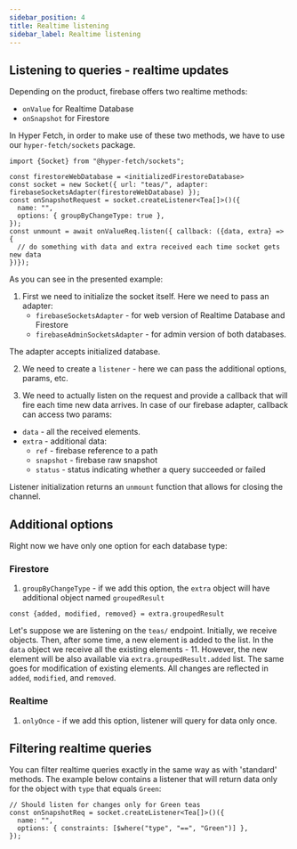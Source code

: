 ```yaml
---
sidebar_position: 4
title: Realtime listening
sidebar_label: Realtime listening
---
```


## Listening to queries - realtime updates

Depending on the product, firebase offers two realtime methods:
  - `onValue` for Realtime Database
  - `onSnapshot` for Firestore

In Hyper Fetch, in order to make use of these two methods, we have to use our `hyper-fetch/sockets` package.

```tsx
import {Socket} from "@hyper-fetch/sockets";

const firestoreWebDatabase = <initializedFirestoreDatabase>
const socket = new Socket({ url: "teas/", adapter: firebaseSocketsAdapter(firestoreWebDatabase) });
const onSnapshotRequest = socket.createListener<Tea[]>()({
  name: "",
  options: { groupByChangeType: true },
});
const unmount = await onValueReq.listen({ callback: ({data, extra} => {
  // do something with data and extra received each time socket gets new data
})});
```

As you can see in the presented example:
1. First we need to initialize the socket itself. Here we need to pass an adapter:
    - `firebaseSocketsAdapter` - for web version of Realtime Database and Firestore
    - `firebaseAdminSocketsAdapter` - for admin version of both databases.

The adapter accepts initialized database.

2. We need to create a `listener` - here we can pass the additional options, params, etc.

3. We need to actually listen on the request and provide a callback that will fire each time new data arrives. In case of our firebase adapter, callback
can access two params:
- `data` - all the received elements.
- `extra` - additional data:
    - `ref` - firebase reference to a path
    - `snapshot` - firebase raw snapshot
    - `status` - status indicating whether a query succeeded or failed

Listener initialization returns an `unmount` function that allows for closing the channel.

## Additional options

Right now we have only one option for each database type:

### Firestore

1. `groupByChangeType` - if we add this option, the `extra` object will have additional object named `groupedResult`
```tsx
const {added, modified, removed} = extra.groupedResult
```
Let's suppose we are listening on the `teas/` endpoint. Initially, we receive objects. Then, after some time, a new element
is added to the list. In the `data` object we receive all the existing elements - 11. However, the new element will be also available via
`extra.groupedResult.added` list. The same goes for modification of existing elements. All changes are reflected in `added`, `modified`, and `removed`.

### Realtime

1. `onlyOnce` - if we add this option, listener will query for data only once.

## Filtering realtime queries

You can filter realtime queries exactly in the same way as with 'standard' methods. The example below contains a listener that will return data only for
the object with `type` that equals `Green`:

```tsx
// Should listen for changes only for Green teas
const onSnapshotReq = socket.createListener<Tea[]>()({
  name: "",
  options: { constraints: [$where("type", "==", "Green")] },
});

```
